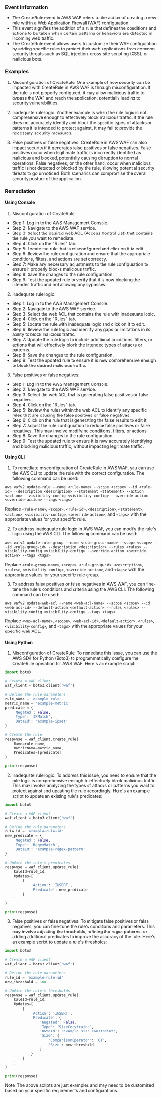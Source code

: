 
### Event Information

- The CreateRule event in AWS WAF refers to the action of creating a new rule within a Web Application Firewall (WAF) configuration.
- This event signifies the addition of a rule that defines the conditions and actions to be taken when certain patterns or behaviors are detected in incoming web traffic.
- The CreateRule event allows users to customize their WAF configuration by adding specific rules to protect their web applications from common security threats such as SQL injection, cross-site scripting (XSS), or malicious bots.


### Examples

1. Misconfiguration of CreateRule: One example of how security can be impacted with CreateRule in AWS WAF is through misconfiguration. If the rule is not properly configured, it may allow malicious traffic to bypass the WAF and reach the application, potentially leading to security vulnerabilities.

2. Inadequate rule logic: Another example is when the rule logic is not comprehensive enough to effectively block malicious traffic. If the rule does not accurately identify and block the specific types of attacks or patterns it is intended to protect against, it may fail to provide the necessary security measures.

3. False positives or false negatives: CreateRule in AWS WAF can also impact security if it generates false positives or false negatives. False positives occur when legitimate traffic is incorrectly identified as malicious and blocked, potentially causing disruption to normal operations. False negatives, on the other hand, occur when malicious traffic is not detected or blocked by the rule, allowing potential security threats to go unnoticed. Both scenarios can compromise the overall security posture of the application.

### Remediation

#### Using Console

1. Misconfiguration of CreateRule:
- Step 1: Log in to the AWS Management Console.
- Step 2: Navigate to the AWS WAF service.
- Step 3: Select the desired web ACL (Access Control List) that contains the rule you want to remediate.
- Step 4: Click on the "Rules" tab.
- Step 5: Locate the rule that is misconfigured and click on it to edit.
- Step 6: Review the rule configuration and ensure that the appropriate conditions, filters, and actions are set correctly.
- Step 7: Make any necessary adjustments to the rule configuration to ensure it properly blocks malicious traffic.
- Step 8: Save the changes to the rule configuration.
- Step 9: Test the updated rule to verify that it is now blocking the intended traffic and not allowing any bypasses.

2. Inadequate rule logic:
- Step 1: Log in to the AWS Management Console.
- Step 2: Navigate to the AWS WAF service.
- Step 3: Select the web ACL that contains the rule with inadequate logic.
- Step 4: Click on the "Rules" tab.
- Step 5: Locate the rule with inadequate logic and click on it to edit.
- Step 6: Review the rule logic and identify any gaps or limitations in its ability to block malicious traffic.
- Step 7: Update the rule logic to include additional conditions, filters, or actions that will effectively block the intended types of attacks or patterns.
- Step 8: Save the changes to the rule configuration.
- Step 9: Test the updated rule to ensure it is now comprehensive enough to block the desired malicious traffic.

3. False positives or false negatives:
- Step 1: Log in to the AWS Management Console.
- Step 2: Navigate to the AWS WAF service.
- Step 3: Select the web ACL that is generating false positives or false negatives.
- Step 4: Click on the "Rules" tab.
- Step 5: Review the rules within the web ACL to identify any specific rules that are causing the false positives or false negatives.
- Step 6: Click on the rule that is generating the false results to edit it.
- Step 7: Adjust the rule configuration to reduce false positives or false negatives. This may involve modifying conditions, filters, or actions.
- Step 8: Save the changes to the rule configuration.
- Step 9: Test the updated rule to ensure it is now accurately identifying and blocking malicious traffic, without impacting legitimate traffic.

#### Using CLI

1. To remediate misconfiguration of CreateRule in AWS WAF, you can use the AWS CLI to update the rule with the correct configuration. The following command can be used:

```
aws wafv2 update-rule --name <rule-name> --scope <scope> --id <rule-id> --description <description> --statement <statement> --action <action> --visibility-config <visibility-config> --override-action <override-action> --tags <tags>
```

Replace `<rule-name>`, `<scope>`, `<rule-id>`, `<description>`, `<statement>`, `<action>`, `<visibility-config>`, `<override-action>`, and `<tags>` with the appropriate values for your specific rule.

2. To address inadequate rule logic in AWS WAF, you can modify the rule's logic using the AWS CLI. The following command can be used:

```
aws wafv2 update-rule-group --name <rule-group-name> --scope <scope> --id <rule-group-id> --description <description> --rules <rules> --visibility-config <visibility-config> --override-action <override-action> --tags <tags>
```

Replace `<rule-group-name>`, `<scope>`, `<rule-group-id>`, `<description>`, `<rules>`, `<visibility-config>`, `<override-action>`, and `<tags>` with the appropriate values for your specific rule group.

3. To address false positives or false negatives in AWS WAF, you can fine-tune the rule's conditions and criteria using the AWS CLI. The following command can be used:

```
aws wafv2 update-web-acl --name <web-acl-name> --scope <scope> --id <web-acl-id> --default-action <default-action> --rules <rules> --visibility-config <visibility-config> --tags <tags>
```

Replace `<web-acl-name>`, `<scope>`, `<web-acl-id>`, `<default-action>`, `<rules>`, `<visibility-config>`, and `<tags>` with the appropriate values for your specific web ACL.

#### Using Python

1. Misconfiguration of CreateRule: To remediate this issue, you can use the AWS SDK for Python (Boto3) to programmatically configure the CreateRule operation for AWS WAF. Here's an example script:

```python
import boto3

# Create a WAF client
waf_client = boto3.client('waf')

# Define the rule parameters
rule_name = 'example-rule'
metric_name = 'example-metric'
predicate = {
    'Negated': False,
    'Type': 'IPMatch',
    'DataId': 'example-ipset'
}

# Create the rule
response = waf_client.create_rule(
    Name=rule_name,
    MetricName=metric_name,
    Predicates=[predicate]
)

print(response)
```

2. Inadequate rule logic: To address this issue, you need to ensure that the rule logic is comprehensive enough to effectively block malicious traffic. This may involve analyzing the types of attacks or patterns you want to protect against and updating the rule accordingly. Here's an example script to update an existing rule's predicates:

```python
import boto3

# Create a WAF client
waf_client = boto3.client('waf')

# Define the rule parameters
rule_id = 'example-rule-id'
new_predicate = {
    'Negated': False,
    'Type': 'RegexMatch',
    'DataId': 'example-regex-pattern'
}

# Update the rule's predicates
response = waf_client.update_rule(
    RuleId=rule_id,
    Updates=[
        {
            'Action': 'INSERT',
            'Predicate': new_predicate
        }
    ]
)

print(response)
```

3. False positives or false negatives: To mitigate false positives or false negatives, you can fine-tune the rule's conditions and parameters. This may involve adjusting the thresholds, refining the regex patterns, or adding additional predicates to improve the accuracy of the rule. Here's an example script to update a rule's thresholds:

```python
import boto3

# Create a WAF client
waf_client = boto3.client('waf')

# Define the rule parameters
rule_id = 'example-rule-id'
new_threshold = 100

# Update the rule's thresholds
response = waf_client.update_rule(
    RuleId=rule_id,
    Updates=[
        {
            'Action': 'INSERT',
            'Predicate': {
                'Negated': False,
                'Type': 'SizeConstraint',
                'DataId': 'example-size-constraint',
                'Size': {
                    'ComparisonOperator': 'GT',
                    'Size': new_threshold
                }
            }
        }
    ]
)

print(response)
```

Note: The above scripts are just examples and may need to be customized based on your specific requirements and configurations.

